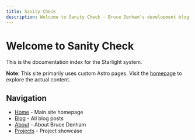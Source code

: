 ```yaml
---
title: Sanity Check
description: Welcome to Sanity Check - Bruce Denham's development blog
---
```


# Welcome to Sanity Check

This is the documentation index for the Starlight system. 

**Note**: This site primarily uses custom Astro pages. Visit the [homepage](/) to explore the actual content.

## Navigation

- [Home](/) - Main site homepage
- [Blog](/blog/) - All blog posts
- [About](/about/) - About Bruce Denham  
- [Projects](/projects/) - Project showcase
